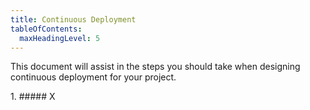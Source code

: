 ```yaml
---
title: Continuous Deployment
tableOfContents:
  maxHeadingLevel: 5
---
```



This document will assist in the steps you should take when designing continuous deployment for your project.

<Steps>1. ##### X</Steps>
